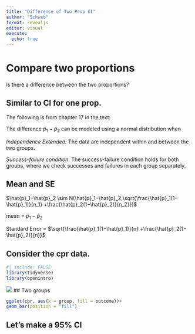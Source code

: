 ```yaml
---
title: "Difference of Two Prop CI"
author: "Schwab"
format: revealjs
editor: visual
execute: 
  echo: true
---
```


# Compare two proportions

Is there a difference between the two proportions?

## Similar to CI for one prop.

The following is from chapter 17 in the text:

The difference $\hat{p}_1−\hat{p}_2$ can be modeled using a normal distribution when

*Independence Extended:* The data are independent within and between the two groups.

*Success-failure condition.* The success-failure condition holds for both groups, where we check successes and failures in each group separately.

## Mean and SE

$\hat{p}_1−\hat{p}_2 \sim N(\hat{p}_1−\hat{p}_2,\sqrt{\frac{\hat{p}_1(1−\hat{p}_1)}{n_1} +\frac{\hat{p}_2(1−\hat{p}_2)}{n_2}})$

mean = $\hat{p}_1−\hat{p}_2$

Standard Error = $\sqrt{\frac{\hat{p}_1(1−\hat{p}_1)}{n} +\frac{\hat{p}_2(1−\hat{p}_2)}{n}}$

## Consider the cpr data.

```r
#| include: FALSE
library(tidyverse)
library(openintro)
```

![](/gfx/cpr.png) \## Two groups

```r
ggplot(cpr, aes(x = group, fill = outcome))+
geom_bar(position = "fill")
```

## Let's make a 95% CI
